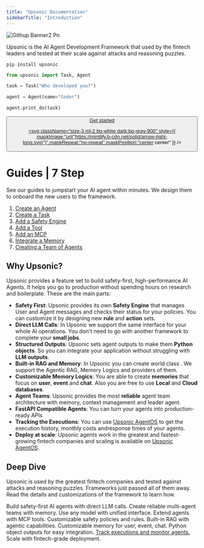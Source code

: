 ```yaml
---
title: "Upsonic Documentation"
sidebarTitle: "Introduction"
---
```


![Githup Banner2 Pn](/images/githup-banner2.png)

Upsonic is the AI Agent Development Framework that used by the fintech leaders and tested at their scale against attacks and reasoning puzzles.

```shellscript
pip install upsonic
```

```python
from upsonic import Task, Agent

task = Task("Who developed you?")

agent = Agent(name="Coder")

agent.print_do(task)
```

<a href="/get-started/quickstart">
<button type="button" className="px-5 flex items-center font-medium text-sm rounded-full py-2 shadow-sm text-white dark:text-gray-900 bg-primary-dark dark:bg-primary-light hover:opacity-[0.9] hover:bg-primary justify-center">
Get started

<svg className="size-3 ml-2 bg-white dark:bg-gray-900" style={{ maskImage:"url(\"https://mintlify.b-cdn.net/solid/arrow-right-long.svg\")",maskRepeat:"no-repeat",maskPosition:"center center" }} />

</button>

</a>

# Guides | 7 Step

See our guides to jumpstart your AI agent within minutes. We design them to onboard the new users to the framework.

1. [Create an Agent](https://docs.upsonic.ai/guides/1-create-a-task)
2. [Create a Task](https://docs.upsonic.ai/guides/2-create-an-agent)
3. [Add a Safety Engine](https://docs.upsonic.ai/guides/3-add-a-safety-engine)
4. [Add a Tool](https://docs.upsonic.ai/guides/4-add-a-tool)
5. [Add an MCP](https://docs.upsonic.ai/guides/5-add-an-mcp)
6. [Integrate a Memory](https://docs.upsonic.ai/guides/6-integrate-a-memory)
7. [Creating a Team of Agents](https://docs.upsonic.ai/guides/7-creating-a-team-of-agents)

## Why Upsonic?

Upsonic provides a feature set to build safety-first, high-performance AI Agents. It helps you go to production without spending hours on research and boilerplate. These are the main parts:

- **Safety First**: Upsonic provides its own **Safety Engine** that manages User and Agent messages and checks their status for your policies. You can customize it by designing new **rule** and **action** sets.
- **Direct LLM Calls**: In Upsonic we support the same interface for your whole AI operations. You don't need to go with another framework to complete your **small jobs**.
- **Structured Outputs**: Upsonic sets agent outputs to make them **Python objects**. So you can integrate your application without struggling with **LLM outputs**.
- **Built-in RAG and Memory**: In Upsonic you can create world class . We support the Agentic RAG, Memory Logics and providers of them.
- **Customizable Memory Logics**: You are able to create **memories** that focus on **user**, **event** and **chat**. Also you are free to use **Local** and **Cloud databases**.
- **Agent Teams**: Upsonic provides the most **reliable** agent team architecture with memory, context management and leader agent.
- **FastAPI Compatible Agents**: You can turn your agents into production-ready APIs
- **Tracking the Executions**: You can use <u>Upsonic AgentOS</u> to get the execution history, monthly costs andresponse times  of your agents.
- **Deploy at scale**: Upsonic agents work in the greatest and fastest-growing fintech companies and scaling is available on <u>Upsonic AgentOS</u>.

## Deep Dive

Upsonic is used by the greatest fintech companies and tested against attacks and reasoning puzzles. Frameworks just passed all of them away. Read the details and customizations of the framework to learn how.

<CardGroup cols={3}>
  <Card title="Agents" icon="robot" href="/concepts/agents/overview">
    Build safety-first AI agents with direct LLM calls.
  </Card>
  <Card title="Teams" icon="users" href="/concepts/team">
    Create reliable multi-agent teams with memory.
  </Card>
  <Card title="Models" icon="box" href="/reference/models/model">
    Use any model with unified interface.
  </Card>
  <Card title="Tools" icon="wrench" href="/concepts/tools/custom-tools">
    Extend agents with MCP tools.
  </Card>
  <Card title="Safety Engine" icon="shield-check" href="/concepts/safety-engine">
    Customizable safety policies and rules.
  </Card>
  <Card title="Knowledge Base" icon="database" href="/concepts/knowledge-base">
    Built-in RAG with agentic capabilities.
  </Card>
  <Card title="Memory" icon="lightbulb" href="/concepts/memory">
    Customizable memory for user, event, chat.
  </Card>
  <Card title="Structured Outputs" icon="code" href="/concepts/tasks/response-format">
    Python object outputs for easy integration.
  </Card>
  <a href="https://upsonic.ai/agent-platform" target="_blank" rel="noopener noreferrer">
  <Card title="AgentOS" icon="monitor">
    Track executions and monitor agents.
  </Card>
  </a>

  <Card title="Deployment(FastAPI)" icon="rocket" href="/concepts/deployment">
    Scale with fintech-grade deployment.
  </Card>
</CardGroup>

## 